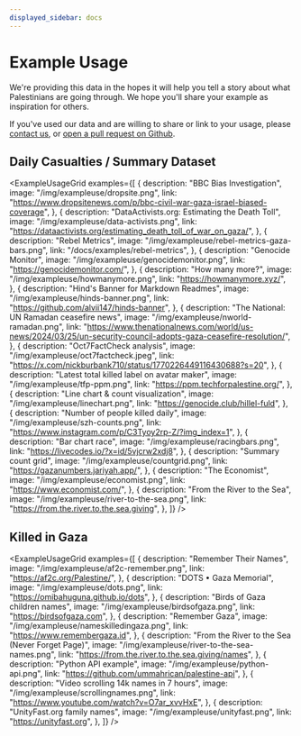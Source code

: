 ```yaml
---
displayed_sidebar: docs
---
```


# Example Usage

We're providing this data in the hopes it will help you tell a story about what Palestinians are going through. We hope you'll share your example as inspiration for others.

If you've used our data and are willing to share or link to your usage, please [contact us](/docs/contact), or [open a pull request on Github](https://github.com/TechForPalestine/palestine-datasets).

## Daily Casualties / Summary Dataset


<ExampleUsageGrid
  examples={[
    {
      description: "BBC Bias Investigation",
      image: "/img/exampleuse/dropsite.png",
      link: "https://www.dropsitenews.com/p/bbc-civil-war-gaza-israel-biased-coverage",
    },
    {
      description: "DataActivists.org: Estimating the Death Toll",
      image: "/img/exampleuse/data-activists.png",
      link: "https://dataactivists.org/estimating_death_toll_of_war_on_gaza/",
    },
    {
      description: "Rebel Metrics",
      image: "/img/exampleuse/rebel-metrics-gaza-bars.png",
      link: "/docs/examples/rebel-metrics",
    },
    {
      description: "Genocide Monitor",
      image: "/img/exampleuse/genocidemonitor.png",
      link: "https://genocidemonitor.com/",
    },
    {
      description: "How many more?",
      image: "/img/exampleuse/howmanymore.png",
      link: "https://howmanymore.xyz/",
    },
    {
      description: "Hind's Banner for Markdown Readmes",
      image: "/img/exampleuse/hinds-banner.png",
      link: "https://github.com/alvii147/hinds-banner",
    },
    {
      description: "The National: UN Ramadan ceasefire news",
      image: "/img/exampleuse/nworld-ramadan.png",
      link: "https://www.thenationalnews.com/world/us-news/2024/03/25/un-security-council-adopts-gaza-ceasefire-resolution/",
    },
    {
      description: "Oct7FactCheck analysis",
      image: "/img/exampleuse/oct7factcheck.jpeg",
      link: "https://x.com/nickburbank710/status/1770226449116430688?s=20",
    },
    {
      description: "Latest total killed label on avatar maker",
      image: "/img/exampleuse/tfp-ppm.png",
      link: "https://ppm.techforpalestine.org/",
    },
    {
      description: "Line chart & count visualization",
      image: "/img/exampleuse/linechart.png",
      link: "https://genocide.club/hillel-fuld",
    },
    {
      description: "Number of people killed daily",
      image: "/img/exampleuse/szh-counts.png",
      link: "https://www.instagram.com/p/C3Tyoy2rp-Z/?img_index=1",
    },
    {
      description: "Bar chart race",
      image: "/img/exampleuse/racingbars.png",
      link: "https://livecodes.io/?x=id/5vjcrw2xdj8",
    },
    {
      description: "Summary count grid",
      image: "/img/exampleuse/countgrid.png",
      link: "https://gazanumbers.jariyah.app/",
    },
    {
      description: "The Economist",
      image: "/img/exampleuse/economist.png",
      link: "https://www.economist.com/",
    },
    {
      description: "From the River to the Sea",
      image: "/img/exampleuse/river-to-the-sea.png",
      link: "https://from.the.river.to.the.sea.giving",
    },
  ]}
/>

## Killed in Gaza

<ExampleUsageGrid
  examples={[
    {
      description: "Remember Their Names",
      image: "/img/exampleuse/af2c-remember.png",
      link: "https://af2c.org/Palestine/",
    },
    {
      description: "DOTS • Gaza Memorial",
      image: "/img/exampleuse/dots.png",
      link: "https://omibahuguna.github.io/dots",
    },
    {
      description: "Birds of Gaza children names",
      image: "/img/exampleuse/birdsofgaza.png",
      link: "https://birdsofgaza.com",
    },
    {
      description: "Remember Gaza",
      image: "/img/exampleuse/nameskilledingaza.png",
      link: "https://www.remembergaza.id",
    },
    {
      description: "From the River to the Sea (Never Forget Page)",
      image: "/img/exampleuse/river-to-the-sea-names.png",
      link: "https://from.the.river.to.the.sea.giving/names",
    },
    {
      description: "Python API example",
      image: "/img/exampleuse/python-api.png",
      link: "https://github.com/ummahrican/palestine-api",
    },
    {
      description: "Video scrolling 14k names in 7 hours",
      image: "/img/exampleuse/scrollingnames.png",
      link: "https://www.youtube.com/watch?v=O7ar_xvvHxE",
    },
    {
      description: "UnityFast.org family names",
      image: "/img/exampleuse/unityfast.png",
      link: "https://unityfast.org",
    },
  ]}
/>
